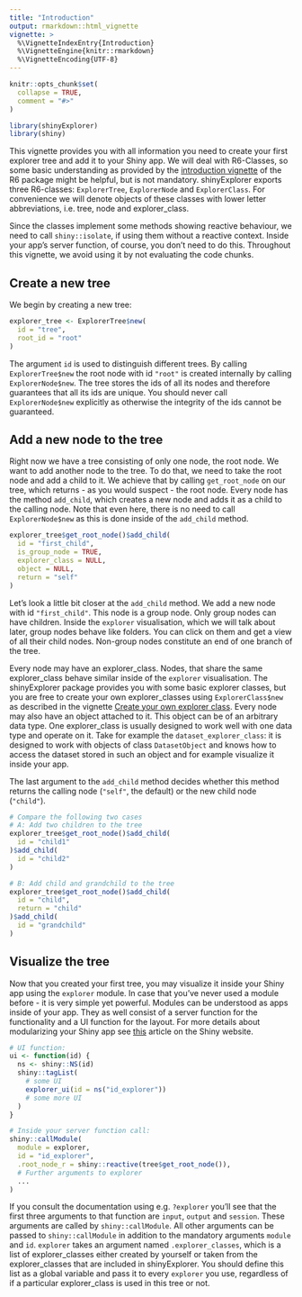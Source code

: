 ```yaml
---
title: "Introduction"
output: rmarkdown::html_vignette
vignette: >
  %\VignetteIndexEntry{Introduction}
  %\VignetteEngine{knitr::rmarkdown}
  %\VignetteEncoding{UTF-8}
---
```


```r
knitr::opts_chunk$set(
  collapse = TRUE,
  comment = "#>"
)
```

```r
library(shinyExplorer)
library(shiny)
```

This vignette provides you with all information you need to create your first explorer tree and add it to your Shiny app. We will deal with R6-Classes, so some basic understanding as provided by the [introduction vignette](https://r6.r-lib.org/articles/Introduction.html) of the R6 package might be helpful, but is not mandatory. shinyExplorer exports three R6-classes: `ExplorerTree`, `ExplorerNode` and `ExplorerClass`. For convenience we will denote objects of these classes with lower letter abbreviations, i.e. tree, node and explorer_class.

Since the classes implement some methods showing reactive behaviour, we need to call `shiny::isolate`, if using them without a reactive context. Inside your app's server function, of course, you don't need to do this. Throughout this vignette, we avoid using it by not evaluating the code chunks.

## Create a new tree

We begin by creating a new tree:

```r
explorer_tree <- ExplorerTree$new(
  id = "tree",
  root_id = "root"
)
```

The argument `id` is used to distinguish different trees. By calling `ExplorerTree$new` the root node with id `"root"` is created internally by calling `ExplorerNode$new`. The tree stores the ids of all its nodes and therefore guarantees that all its ids are unique. You should never call `ExplorerNode$new` explicitly as otherwise the integrity of the ids cannot be guaranteed.

## Add a new node to the tree

Right now we have a tree consisting of only one node, the root node. We want to add another node to the tree. To do that, we need to take the root node and add a child to it. We achieve that by calling `get_root_node` on our tree, which returns - as you would suspect - the root node. Every node has the method `add_child`, which creates a new node and adds it as a child to the calling node. Note that even here, there is no need to call `ExplorerNode$new` as this is done inside of the `add_child` method.

```r
explorer_tree$get_root_node()$add_child(
  id = "first_child",
  is_group_node = TRUE,
  explorer_class = NULL,
  object = NULL,
  return = "self"
)
```

Let's look a little bit closer at the `add_child` method. We add a new node with id `"first_child"`. This node is a group node. Only group nodes can have children. Inside the `explorer` visualisation, which we will talk about later, group nodes behave like folders. You can click on them and get a view of all their child nodes. Non-group nodes constitute an end of one branch of the tree. 

Every node may have an explorer_class. Nodes, that share the same explorer_class behave similar inside of the `explorer` visualisation. The shinyExplorer package provides you with some basic explorer classes, but you are free to create your own explorer_classes using `ExplorerClass$new` as described in the vignette [Create your own explorer class](../articles/explorer_classes.html). Every node may also have an object attached to it. This object can be of an arbitrary data type. One explorer_class is usually designed to work well with one data type and operate on it. Take for example the `dataset_explorer_class`: it is designed to work with objects of class `DatasetObject` and knows how to access the dataset stored in such an object and for example visualize it inside your app.

The last argument to the `add_child` method decides whether this method returns the calling node (`"self"`, the default) or the new child node (`"child"`). 

```r
# Compare the following two cases
# A: Add two children to the tree
explorer_tree$get_root_node()$add_child(
  id = "child1"
)$add_child(
  id = "child2" 
)

# B: Add child and grandchild to the tree
explorer_tree$get_root_node()$add_child(
  id = "child",
  return = "child"
)$add_child(
  id = "grandchild"
)
```

## Visualize the tree

Now that you created your first tree, you may visualize it inside your Shiny app using the `explorer` module. In case that you've never used a module before - it is very simple yet powerful. Modules can be understood as apps inside of your app. They as well consist of a server function for the functionality and a UI function for the layout. For more details about modularizing your Shiny app see [this](https://shiny.rstudio.com/articles/modules.html) article on the Shiny website.

```r
# UI function:
ui <- function(id) {
  ns <- shiny::NS(id)
  shiny::tagList(
    # some UI
    explorer_ui(id = ns("id_explorer"))
    # some more UI
  )
}

# Inside your server function call:
shiny::callModule(
  module = explorer,
  id = "id_explorer",
  .root_node_r = shiny::reactive(tree$get_root_node()),
  # Further arguments to explorer
  ...
)
```

If you consult the documentation using e.g. `?explorer` you'll see that the first three arguments to that function are `input`, `output` and `session`. These arguments are called by `shiny::callModule`. All other arguments can be passed to `shiny::callModule` in addition to the mandatory arguments `module` and `id`. `explorer` takes an argument named `.explorer_classes`, which is a list of explorer_classes either created by yourself or taken from the explorer_classes that are included in shinyExplorer. You should define this list as a global variable and pass it to every `explorer` you use, regardless of if a particular explorer_class is used in this tree or not.  

